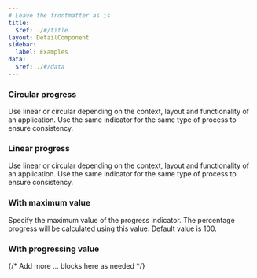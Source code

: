```yaml
---
# Leave the frontmatter as is
title:
  $ref: ./#/title
layout: DetailComponent
sidebar:
  label: Examples
data:
  $ref: ./#/data
---
```


<LivePreviewControls>

<LivePreview componentName="component-name" exampleName="ComponentExample" displayName="Circular progress">

### Circular progress

Use linear or circular depending on the context, layout and functionality of an application. Use the same indicator for the same type of process to ensure consistency.

</LivePreview>

<LivePreview componentName="component-name" exampleName="ComponentExample" displayName="Linear progress">

### Linear progress

Use linear or circular depending on the context, layout and functionality of an application. Use the same indicator for the same type of process to ensure consistency.

</LivePreview>

<LivePreview componentName="component-name" exampleName="ComponentExample" displayName="With maximum value">

### With maximum value

Specify the maximum value of the progress indicator. The percentage progress will be calculated using this value. Default value is 100.

</LivePreview>

<LivePreview componentName="component-name" exampleName="ComponentExample" displayName="With progressing value">

### With progressing value

</LivePreview>

{/* Add more <LivePreview>...</LivePreview> blocks here as needed */}

</LivePreviewControls>
